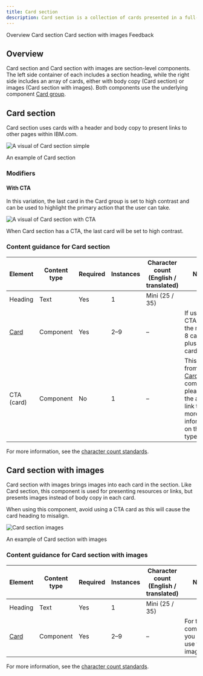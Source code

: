 ```yaml
---
title: Card section
description: Card section is a collection of cards presented in a full-width section with a left-column header that responds to the grid. When using a CTA (call-to-action) within a card, use an icon. The Primary and Secondary buttons should be reserved for the most important action a user can take on the page.
---
```



<ComponentDescription name="Card section" type="layout" />

<AnchorLinks>
<AnchorLink>Overview</AnchorLink>
<AnchorLink>Card section</AnchorLink>
<AnchorLink>Card section with images</AnchorLink>
<AnchorLink>Feedback</AnchorLink>
</AnchorLinks>

## Overview

Card section and Card section with images are section-level components. The left side container of each includes a section heading, while the right side includes an array of cards, either with body copy (Card section) or images (Card section with images). Both components use the underlying component [Card group](/components/card-group).


## Card section

Card section uses cards with a header and body copy to present links to other pages within IBM.com. 

![A visual of Card section simple](../../images/pattern/card-section/card-section-simple.jpg)
<Caption>An example of Card section</Caption>

### Modifiers

#### With CTA

In this variation, the last card in the Card group is set to high contrast and can be used to highlight the primary action that the user can take.

![A visual of Card section with CTA](../../images/pattern/card-section/card-section-cta.jpg)
<Caption>When Card section has a CTA, the last card will be set to high contrast.</Caption>

<ResourceLinks name="Card section" type="layout" multiComponent/>

### Content guidance for Card section

| Element                                                                           | Content type | Required | Instances | Character count <br/>(English / translated) | Notes                                                                                                               |
| ------------------------------------------------------------------------------- | ---------- | -------- | ----------- | ----------------------------------------- | ------------------------------------------------------------------------------------------------------------------- |
| Heading                                                                        | Text | Yes      | 1           | Mini (25 / 35)                            |                                                                                                                  |
| [Card](https://www.ibm.com/standards/carbon/components/cards/#card) | Component  | Yes      | 2–9         | –                                         | If using a CTA card the max is 8 cards plus 1 CTA card                                                                   |
| CTA (card)                                                                      | Component  | No       | 1           | –                                         | This CTA is from the [Card group](https://www.ibm.com/standards/carbon/components/card-group/) component, please use the above link to find more information on this CTA type. |

For more information, see the [character count standards](https://github.com/carbon-design-system/carbon-for-ibm-dotcom-website/wiki/Character-count-standards).

## Card section with images
Card section with images brings images into each card in the section. Like Card section, this component is  used for presenting resources or links, but presents images instead of body copy in each card. 

When using this component, avoid using a CTA card as this will cause the card heading to misalign.

![Card section images](../../images/pattern/card-section/card-section-images.jpg)
<Caption>An example of Card section with images</Caption>

<ResourceLinks name="Card section images" type="layout" multiComponent/>

### Content guidance for Card section with images

| Element                                                                           | Content type | Required | Instances | Character count <br/>(English / translated) | Notes                                                                                                               |
| ------------------------------------------------------------------------------- | ---------- | -------- | ----------- | ----------------------------------------- | ------------------------------------------------ |
| Heading                                                                        | Text | Yes      | 1           | Mini (25 / 35)                            |                                                |
| [Card](https://www.ibm.com/standards/carbon/components/cards/#card) | Component  | Yes      | 2–9         | –                                         | For this component, you must use the image card. |

For more information, see the [character count standards](https://github.com/carbon-design-system/carbon-for-ibm-dotcom-website/wiki/Character-count-standards).


<ComponentFooter name="Card section" type="layout" />
